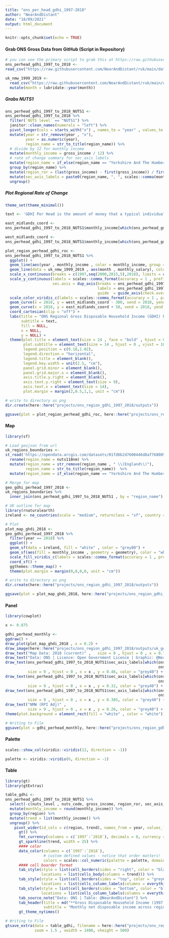 ```yaml
---
title: "ons_per_head_gdhi_1997-2018"
author: "NearAndDistant"
date: "18/09/2021"
output: html_document
---
```


```r
knitr::opts_chunk$set(echo = TRUE)
```

#### Grab ONS Gross Data from GitHub (Script in Repository)
```r

# you can see the primary script to grab this at https://raw.githubusercontent.com/NearAndDistant/ruk/main/data_scripts/ons_gross_income_1997_to_2018/
ons_perhead_gdhi_1997_to_2018 <-
read_csv("https://raw.githubusercontent.com/NearAndDistant/ruk/main/data_scripts/ons_gdhi_97_18/ons_perhead_gdhi_1997_2018.csv")

uk_nmw_1999_2019 <-
  read_csv("https://raw.githubusercontent.com/NearAndDistant/ruk/main/data_scripts/nmw_1999_2019/nmw_1999_2019.csv") %>%
  mutate(month = lubridate::year(month))

```

##### Grabs NUTS1
```r

ons_perhead_gdhi_1997_to_2018_NUTS1 <-
ons_perhead_gdhi_1997_to_2018 %>%
  filter(`NUTS level` == "NUTS1") %>%
  janitor::clean_names(numerals = "left") %>%
  pivot_longer(cols = starts_with("x") , names_to = "year" , values_to = "gross_income") %>%
  mutate(year = str_remove(year , "x"),
         year = as.numeric(year),
         region_name = str_to_title(region_name)) %>%
  # divide by 12 for monthly income
  mutate(monthly_income = gross_income / 12) %>%
  # rate of change summary for sec_axis_labels 
  mutate(region_name = if_else(region_name == "Yorkshire And The Humber", "Yorkshire", region_name)) %>%
  group_by(region_name) %>%
  mutate(region_ror = (last(gross_income) - first(gross_income)) / first(gross_income)) %>%
  mutate(sec_axis_labels = paste0(region_name, ", ", scales::comma(monthly_income, prefix = "£", accuracy = 1) , " (+", scales::percent(region_ror, accuracy = 2),")")) %>%
  ungroup()
```

##### Plot Regional Rate of Change 
```r
theme_set(theme_minimal())

text <- 'GDHI Per Head is the amount of money that a typical individual in an average regional household has available after they have paid\ndirect and indirect taxes and received any direct benefits. GDHI is a concept that is seen to reflect the “material welfare”. Regional\nestimates are produced in current prices (which include the effects of inflation).'

east_midlands_coord <-
ons_perhead_gdhi_1997_to_2018_NUTS1$monthly_income[which(ons_perhead_gdhi_1997_to_2018_NUTS1$year == 2018 & ons_perhead_gdhi_1997_to_2018_NUTS1$region_name =="East Midlands")]

west_midlands_coord <-
ons_perhead_gdhi_1997_to_2018_NUTS1$monthly_income[which(ons_perhead_gdhi_1997_to_2018_NUTS1$year == 2018 & ons_perhead_gdhi_1997_to_2018_NUTS1$region_name =="West Midlands")]

plot_region_perhead_gdhi_roc <-
ons_perhead_gdhi_1997_to_2018_NUTS1 %>%
  ggplot() +
  geom_line(aes(year , monthly_income , color = monthly_income, group = region_name), show.legend = TRUE , size = 1.5) +
  geom_line(data = uk_nmw_1999_2019 , aes(month , monthly_salary), color = "black") +
  scale_x_continuous(breaks = c(1997,seq(2000,2015,5),2018), limits = c(1997,2018), expand = c(0,0)) +
  scale_y_continuous(labels = scales::comma_format(accuracy = 1 , prefix = "£"),
                     sec.axis = dup_axis(breaks = ons_perhead_gdhi_1997_to_2018_NUTS1$monthly_income[which(ons_perhead_gdhi_1997_to_2018_NUTS1$year == 2018)],
                                         labels = ons_perhead_gdhi_1997_to_2018_NUTS1$sec_axis_labels[which(ons_perhead_gdhi_1997_to_2018_NUTS1$year == 2018)],
                                         guide  = guide_axis(check.overlap = TRUE))) +
  scale_color_viridis_c(labels = scales::comma_format(accuracy = 1 , prefix = "£"), direction = -1) +
  geom_curve(x = 2018, y = west_midlands_coord - 300, xend = 2018, yend = west_midlands_coord, curvature = -0.4 , arrow = arrow( length = unit(0.01, "npc")), color = "grey30") +
  geom_curve(x = 2018, y = east_midlands_coord + 50, xend = 2018, yend = east_midlands_coord, arrow = arrow(length = unit(0.01, "npc")), color = "grey30") +
  coord_cartesian(clip = "off") +
  labs(title = "ONS Regional Gross Disposable Household Income (GDHI) Per Head 1997 to 2018",
       subtitle = text,
       fill = NULL,
       x = NULL,
       y = NULL) +
  theme(plot.title = element_text(size = 24 , face = "bold" , hjust = 0, vjust = 7),
        plot.subtitle = element_text(size = 14 , hjust = 0 , vjust = 10),
        legend.position = c(0.18,1.02),
        legend.direction = "horizontal",
        legend.title = element_blank(),
        legend.key.width = unit(2.5, "cm"),
        panel.grid.minor = element_blank(), 
        panel.grid.major.x = element_blank(), 
        axis.title.y.right = element_blank(), 
        axis.text.y.right = element_text(size = 9),
        axis.text.x = element_text(size = 14),
        plot.margin = margin(2,0.5,1,1, unit = "cm"))

# write to directory as png
dir.create(here::here("projects/ons_region_gdhi_1997_2018/outputs"))

ggsave(plot = plot_region_perhead_gdhi_roc, here::here("projects/ons_region_gdhi_1997_2018/outputs/uk_gdhi_plot.png"), dpi = 360, height = 10, width = 16)

```

#### Map
```r
library(sf)

# Load geojson from url
uk_regions_boundaries <-
st_read('https://opendata.arcgis.com/datasets/01fd6b2d7600446d8af768005992f76a_3.geojson') %>%
  rename(region_name = nuts118nm) %>% 
  mutate(region_name = str_remove(region_name , " \\(England\\)"), 
         region_name = str_to_title(region_name))  %>%
  mutate(region_name = if_else(region_name == "Yorkshire And The Humber", "Yorkshire", region_name))

# Merge for map
geo_gdhi_perhead_1997_2018 <- 
uk_regions_boundaries %>%
  inner_join(ons_perhead_gdhi_1997_to_2018_NUTS1 , by = "region_name")

# UK outline for map
library(rnaturalearth)
ireland <- ne_countries(scale = "medium", returnclass = "sf", country = "Ireland")

# Plot
plot_map_ghdi_2018 <-
geo_gdhi_perhead_1997_2018 %>%
  filter(year == 2018) %>%
  ggplot() +
  geom_sf(data = ireland, fill = "white" , color = "grey80") +
  geom_sf(aes(fill = monthly_income , geometry = geometry), color = "white" , show.legend = FALSE) +
  scale_fill_viridis_c(labels = scales::comma_format(accuracy = 1 , prefix = "£") , direction = -1 , begin = 0 , end = 0.8 , alpha = 0.5) +
  coord_sf() +
  ggthemes::theme_map() +
  theme(plot.margin = margin(0,0,0,0, unit = "cm"))

# write to directory as png
dir.create(here::here("projects/ons_region_gdhi_1997_2018/outputs"))

ggsave(plot = plot_map_ghdi_2018, here::here("projects/ons_region_gdhi_1997_2018/outputs/uk_gdhi_map.png"), dpi = 360, height = 10, width = 8)

```

#### Panel
```r
library(cowplot)

x <- 0.875

gdhi_perhead_monthly <-
ggdraw() +
draw_plot(plot_map_ghdi_2018 , x = 0.2) +
draw_image(here::here("projects/ons_region_gdhi_1997_2018/outputs/uk_gdhi_plot.png")) +
draw_text("Map Data: 2018 (current)" ,   size = 8 , hjust = 0 , x = 0.73 , y = 0.09, color = "grey60") +
draw_text("Data: ONS | Licence: Open Government Licence | Graphic: @NearAndDistant" ,   size = 12 , hjust = 0 , x = 0.37 , y = 0.8425) +
draw_text(ons_perhead_gdhi_1997_to_2018_NUTS1$sec_axis_labels[which(ons_perhead_gdhi_1997_to_2018_NUTS1$region_name == "East Midlands" & 
                                                                    ons_perhead_gdhi_1997_to_2018_NUTS1$year == 2018)] , 
          size = 9 , hjust = 0 , x = x , y = 0.46, color = "grey40") +
draw_text(ons_perhead_gdhi_1997_to_2018_NUTS1$sec_axis_labels[which(ons_perhead_gdhi_1997_to_2018_NUTS1$region_name == "West Midlands" & 
                                                                    ons_perhead_gdhi_1997_to_2018_NUTS1$year == 2018)] , 
          size = 9 , hjust = 0 , x = x , y = 0.32, color = "grey40") +
draw_text(ons_perhead_gdhi_1997_to_2018_NUTS1$sec_axis_labels[which(ons_perhead_gdhi_1997_to_2018_NUTS1$region_name == "Wales" & 
                                                                    ons_perhead_gdhi_1997_to_2018_NUTS1$year == 2018)] , 
          size = 9 , hjust = 0 , x = x , y = 0.385, color = "grey40") +
draw_text("NMW (RPI Adj)" , 
          size = 9 , hjust = 0 , x = x , y = 0.26, color = "grey40") +
theme(plot.background = element_rect(fill = "white" , color = "white"))

# Writing to File
ggsave(plot = gdhi_perhead_monthly, here::here("projects/ons_region_gdhi_1997_2018/outputs/uk_gdhi_panel.png"), dpi = 360, height = 10, width = 16)

```

#### Palette
```r

scales::show_col(viridis::viridis(12, direction = -1))

palette <- viridis::viridis(6, direction = -1)

```

#### Table
```r
library(gt)
library(gtExtras)

table_gdhi <-
ons_perhead_gdhi_1997_to_2018_NUTS1 %>%
  select(-c(nuts_level , nuts_code, gross_income, region_ror, sec_axis_labels), region = region_name) %>%
  mutate(monthly_income = round(monthly_income)) %>%
  group_by(region) %>%
  mutate(trend = list(monthly_income)) %>%
  ungroup() %>%
    pivot_wider(id_cols = c(region, trend), names_from = year, values_from = monthly_income) %>%
      gt() %>%
      fmt_currency(columns = c(`1997`:`2018`), decimals = 0, currency = "GBP") %>%
      gt_sparkline(trend, width = 25) %>%
      #### color
      data_color(columns = c(`1997`:`2018`),
                 # custom defined values - notice that order matters!
                 colors = scales::col_numeric(palette = palette, domain = NULL), alpha = 0.4, autocolor_text = FALSE) %>%
      #### cell boarder format
      tab_style(style = list(cell_borders(sides = "right", color = "black", weight = px(3))),
                locations = list(cells_body(columns = trend))) %>%
      tab_style(style = list(cell_borders(sides = "top", color = "grey60", weight = px(1))),
                locations = list(cells_column_labels(columns = everything()))) %>%
      tab_style(style = list(cell_borders(sides = "bottom", color = "black", weight = px(3))),
                locations = list(cells_column_labels(columns = everything()))) %>%
      tab_source_note("Data: ONS | Table: @NearAndDistant") %>%
      tab_header(title = md("**Gross Disposable Household Income (1997 - 2018)**"),
                 subtitle = "Monthly net disposable income across regions from 1997 to 2018") %>%
      gt_theme_nytimes() 

```

```r

# Writing to File
gtsave_extra(data = table_gdhi, filename = here::here("projects/ons_region_gdhi_1997_2018/outputs/uk_gdhi_table.png"), 
             zoom = 1.5 , vwidth = 1400, vheight = 500)

```

